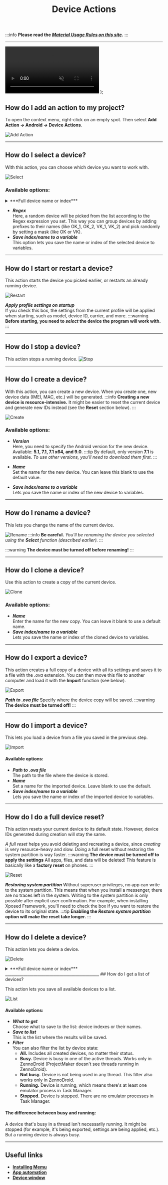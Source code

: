 ﻿---
sidebar_position: 1
title: Device Actions
description: How to interact with a device through ProjectMaker
---
:::info **Please read the [*Material Usage Rules on this site*](../../Disclaimer).**
:::
_______________________________________________
  <video controls playsInline muted preload="auto" className='docsVideo'>
    <source src={source} type="video/mp4" />
</video>
);

## How do I add an action to my project?

To open the context menu, right-click on an empty spot.
Then select **Add Action → Android → Device Actions**.

![Add Action](../assets/action/action_pic0.png)
_______________________________________________
## How do I select a device?

With this action, you can choose which device you want to work with.

![Select](../assets/action/action_pic12.png)

### Available options:
<details>
<summary>***Full device name or index***</summary>

Enter the device name as it appears in the Multi-Memu window (1) or its index (2).
Indexing starts from zero. If you leave this blank, a random device will be selected.

![Multi-Memu](../assets/action/action_pic11.png)
</details>

- ***Regex***  
Here, a random device will be picked from the list according to the Regex expression you set.
This way you can group devices by adding prefixes to their names (like OK_1, OK_2, VK_1, VK_2)
and pick randomly by setting a mask (like OK or VK).
- ***Save index/name to a variable***  
This option lets you save the name or index of the selected device to variables.
_______________________________________________
## How do I start or restart a device?

This action starts the device you picked earlier, or restarts an already running device.

![Restart](../assets/action/action_pic10.png)

***Apply profile settings on startup***  
If you check this box, the settings from the current profile will be applied when starting, such as model, device ID, carrier, and more.
:::warning **Before starting, you need to *select* the device the program will work with.**
:::
_______________________________________________
## How do I stop a device?

This action stops a running device.
![Stop](../assets/action/action_pic9.png)
_______________________________________________
## How do I create a device?

With this action, you can create a new device. When you create one, new device data (IMEI, MAC, etc.) will be generated.
:::info **Creating a new device is resource-intensive.**
It might be easier to reset the current device and generate new IDs instead (see the **Reset** section below).
:::

![Create](../assets/action/action_pic8.png)
### Available options:
- ***Version***  
Here, you need to specify the Android version for the new device. Available: **5.1, 7.1, 7.1 x64, and 9.0**.
:::tip By default, only version **7.1** is available.
*To use other versions, you'll need to download them first.*
:::

- ***Name***  
Set the name for the new device. You can leave this blank to use the default value.
- ***Save index/name to a variable***  
Lets you save the name or index of the new device to variables.
_______________________________________________
## How do I rename a device?

This lets you change the name of the current device.

![Rename](../assets/action/action_pic7.png)
:::info **Be careful.**
*You'll be renaming the device you selected using the **Select** function (described earlier).*
:::

:::warning **The device must be turned off before renaming!**
:::
_______________________________________________
## How do I clone a device?

Use this action to create a copy of the current device.

![Clone](../assets/action/action_pic6.png)
### Available options:
- ***Name***  
Enter the name for the new copy. You can leave it blank to use a default name.
- ***Save index/name to a variable***  
Lets you save the name or index of the cloned device to variables.
_______________________________________________
## How do I export a device?

This action creates a full copy of a device with all its settings and saves it to a file with the
*.ova* extension. You can then move this file to another computer and load it with the **Import** function (see below).

![Export](../assets/action/action_pic4.png)

***Path to .ova file*** Specify where the device copy will be saved.
:::warning **The device must be turned off!**
:::
_______________________________________________
## How do I import a device?

This lets you load a device from a file you saved in the previous step.

![Import](../assets/action/action_pic5.png)
#### Available options:
- ***Path to .ova file***  
The path to the file where the device is stored.
- ***Name***  
Set a name for the imported device. Leave blank to use the default.
- ***Save index/name to a variable***  
Lets you save the name or index of the imported device to variables.
_______________________________________________
## How do I do a full device reset?

This action resets your current device to its default state. However, device IDs generated during creation will stay the same.

*A full reset* helps you avoid deleting and recreating a device, since *creating* is very resource-heavy and slow. Doing a full reset without restoring the system partition is way faster.
:::warning **The device must be turned off to apply the settings**
All apps, files, and data will be deleted! This feature is basically like a **factory reset** on phones.
:::

![Reset](../assets/action/action_pic3.png)

***Restoring system partition***
Without superuser privileges, no app can write to the system partition.
This means that when you install a messenger, there are no traces left in the system.
Writing to the system partition is only possible after explicit user confirmation.
For example, when installing Xposed Framework, you'll need to check the box if you want to restore the device to its original state.
:::tip **Enabling the *Restore system partition* option will make the reset take longer.**
:::
_______________________________________________
## How do I delete a device?

This action lets you delete a device.

![Delete](../assets/action/action_pic2.png)

<details>
<summary>***Full device name or index***</summary>

Enter the device name as it appears in the Multi-Memu window (1) or its index (2).
Indexing starts from zero.

![Multi-Memu](../assets/action/action_pic11.png)
</details>
_______________________________________________
## How do I get a list of devices?

This action lets you save all available devices to a list.

![List](../assets/action/action_pic1.png)
#### Available options:
- ***What to get***  
Choose what to save to the list: device indexes or their names.
- ***Save to list***  
This is the list where the results will be saved.
- ***Filter***  
You can also filter the list by device state:
  - **All.** Includes all created devices, no matter their status.
  - **Busy.** Device is busy in one of the active threads. Works only in ZennoDroid (ProjectMaker doesn't see threads running in ZennoDroid).
  - **Not busy.** Device is not being used in any thread. This filter also works only in ZennoDroid.
  - **Running.** Device is running, which means there's at least one emulator process in Task Manager.
  - **Stopped.** Device is stopped. There are no emulator processes in Task Manager.

#### The difference between busy and running:
A device that's busy in a thread isn't necessarily running. It might be stopped (for example, it's being exported, settings are being applied, etc.). But a running device is always busy.
_______________________________________________
## Useful links
- [**Installing Memu**](../../ProLite/Memu_Install)
- [**App automation**](../../get-started/apps)
- [**Device window**](../../pm/Interface/DeviceWindow)